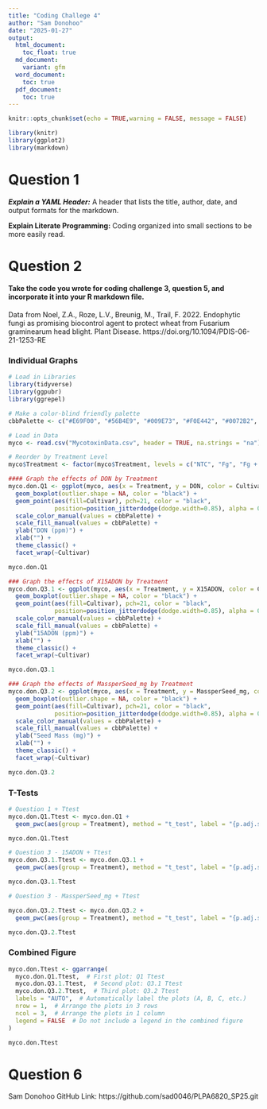 ```yaml
---
title: "Coding Challege 4"
author: "Sam Donohoo"
date: "2025-01-27"
output:
  html_document:
    toc_float: true
  md_document:
    variant: gfm
  word_document:
    toc: true
  pdf_document:
    toc: true
---
```

```r
knitr::opts_chunk$set(echo = TRUE,warning = FALSE, message = FALSE)
```

```r
library(knitr)
library(ggplot2)
library(markdown)
```

# Question 1

***Explain a YAML Header:*** A header that lists the title, author, date, and output formats for the markdown.

**Explain Literate Programming:** Coding organized into small sections to be more easily read.

# Question 2

#### Take the code you wrote for coding challenge 3, question 5, and incorporate it into your R markdown file.

Data from Noel, Z.A., Roze, L.V., Breunig, M., Trail, F. 2022. Endophytic fungi as promising biocontrol agent to protect wheat from Fusarium graminearum head blight. Plant Disease. https://doi.org/10.1094/PDIS-06-21-1253-RE

### Individual Graphs
```r
# Load in Libraries
library(tidyverse)
library(ggpubr)
library(ggrepel)

# Make a color-blind friendly palette
cbbPalette <- c("#E69F00", "#56B4E9", "#009E73", "#F0E442", "#0072B2", "#D55E00", "#CC79A7", "#000000")

# Load in Data
myco <- read.csv("MycotoxinData.csv", header = TRUE, na.strings = "na")

# Reorder by Treatment Level
myco$Treatment <- factor(myco$Treatment, levels = c("NTC", "Fg", "Fg + 37", "Fg + 40", "Fg + 70"))

#### Graph the effects of DON by Treatment
myco.don.Q1 <- ggplot(myco, aes(x = Treatment, y = DON, color = Cultivar, fill = Cultivar)) +
  geom_boxplot(outlier.shape = NA, color = "black") +
  geom_point(aes(fill=Cultivar), pch=21, color = "black", 
             position=position_jitterdodge(dodge.width=0.85), alpha = 0.6) + 
  scale_color_manual(values = cbbPalette) +
  scale_fill_manual(values = cbbPalette) + 
  ylab("DON (ppm)") +
  xlab("") +
  theme_classic() +
  facet_wrap(~Cultivar)

myco.don.Q1

### Graph the effects of X15ADON by Treatment
myco.don.Q3.1 <- ggplot(myco, aes(x = Treatment, y = X15ADON, color = Cultivar, fill = Cultivar)) +
  geom_boxplot(outlier.shape = NA, color = "black") +
  geom_point(aes(fill=Cultivar), pch=21, color = "black", 
             position=position_jitterdodge(dodge.width=0.85), alpha = 0.6) + 
  scale_color_manual(values = cbbPalette) +
  scale_fill_manual(values = cbbPalette) + 
  ylab("15ADON (ppm)") +
  xlab("") +
  theme_classic() +
  facet_wrap(~Cultivar)

myco.don.Q3.1

### Graph the effects of MassperSeed_mg by Treatment
myco.don.Q3.2 <- ggplot(myco, aes(x = Treatment, y = MassperSeed_mg, color = Cultivar, fill = Cultivar)) +
  geom_boxplot(outlier.shape = NA, color = "black") +
  geom_point(aes(fill=Cultivar), pch=21, color = "black", 
             position=position_jitterdodge(dodge.width=0.85), alpha = 0.6) + 
  scale_color_manual(values = cbbPalette) +
  scale_fill_manual(values = cbbPalette) + 
  ylab("Seed Mass (mg)") +
  xlab("") +
  theme_classic() +
  facet_wrap(~Cultivar)

myco.don.Q3.2
```

### T-Tests
```r
# Question 1 + Ttest
myco.don.Q1.Ttest <- myco.don.Q1 + 
  geom_pwc(aes(group = Treatment), method = "t_test", label = "{p.adj.signif}")

myco.don.Q1.Ttest

# Question 3 - 15ADON + Ttest
myco.don.Q3.1.Ttest <- myco.don.Q3.1 + 
  geom_pwc(aes(group = Treatment), method = "t_test", label = "{p.adj.signif}")

myco.don.Q3.1.Ttest

# Question 3 - MassperSeed_mg + Ttest

myco.don.Q3.2.Ttest <- myco.don.Q3.2 + 
  geom_pwc(aes(group = Treatment), method = "t_test", label = "{p.adj.signif}")

myco.don.Q3.2.Ttest
```

### Combined Figure
```r
myco.don.Ttest <- ggarrange(
  myco.don.Q1.Ttest,  # First plot: Q1 Ttest
  myco.don.Q3.1.Ttest,  # Second plot: Q3.1 Ttest
  myco.don.Q3.2.Ttest,  # Third plot: Q3.2 Ttest
  labels = "AUTO",  # Automatically label the plots (A, B, C, etc.)
  nrow = 1,  # Arrange the plots in 3 rows
  ncol = 3,  # Arrange the plots in 1 column
  legend = FALSE  # Do not include a legend in the combined figure
)

myco.don.Ttest
```

# Question 6

Sam Donohoo GitHub Link: https://github.com/sad0046/PLPA6820_SP25.git